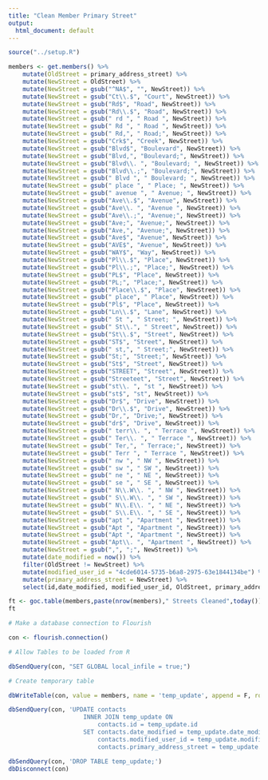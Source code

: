 ```yaml
---
title: "Clean Member Primary Street"
output:
  html_document: default
---
```

```r
source("../setup.R")
```
```r

members <- get.members() %>%
    mutate(OldStreet = primary_address_street) %>%
    mutate(NewStreet = OldStreet) %>%
    mutate(NewStreet = gsub("^NA$", "", NewStreet)) %>%
    mutate(NewStreet = gsub("Ct\\.$", "Court", NewStreet)) %>%
    mutate(NewStreet = gsub("Rd$", "Road", NewStreet)) %>%
    mutate(NewStreet = gsub("Rd\\.$", "Road", NewStreet)) %>%
    mutate(NewStreet = gsub(" rd ", " Road ", NewStreet)) %>%
    mutate(NewStreet = gsub(" Rd ", " Road ", NewStreet)) %>%
    mutate(NewStreet = gsub(" Rd,", " Road;", NewStreet)) %>%
    mutate(NewStreet = gsub("Crk$", "Creek", NewStreet)) %>%
    mutate(NewStreet = gsub("Blvd$", "Boulevard", NewStreet)) %>%
    mutate(NewStreet = gsub("Blvd,", "Boulevard;", NewStreet)) %>%
    mutate(NewStreet = gsub("Blvd\\. ", "Boulevard; ", NewStreet)) %>%
    mutate(NewStreet = gsub("Blvd\\.;", "Boulevard;", NewStreet)) %>%
    mutate(NewStreet = gsub(" Blvd ", " Boulevard; ", NewStreet)) %>%
    mutate(NewStreet = gsub(" place ", " Place; ", NewStreet)) %>%
    mutate(NewStreet = gsub(" avenue ", " Avenue; ", NewStreet)) %>%
    mutate(NewStreet = gsub("Ave\\.$", "Avenue", NewStreet)) %>%
    mutate(NewStreet = gsub("Ave\\. ", "Avenue ", NewStreet)) %>%
    mutate(NewStreet = gsub("Ave\\.;", "Avenue;", NewStreet)) %>%
    mutate(NewStreet = gsub("Ave;", "Avenue;", NewStreet)) %>%
    mutate(NewStreet = gsub("Ave,", "Avenue;", NewStreet)) %>%
    mutate(NewStreet = gsub("Ave$", "Avenue", NewStreet)) %>%
    mutate(NewStreet = gsub("AVE$", "Avenue", NewStreet)) %>%
    mutate(NewStreet = gsub("WAY$", "Way", NewStreet)) %>%
    mutate(NewStreet = gsub("Pl\\.$", "Place", NewStreet)) %>%
    mutate(NewStreet = gsub("Pl\\.;", "Place;", NewStreet)) %>%
    mutate(NewStreet = gsub("PL$", "Place", NewStreet)) %>%
    mutate(NewStreet = gsub("PL;", "Place;", NewStreet)) %>%
    mutate(NewStreet = gsub("Place\\.$", "Place", NewStreet)) %>%
    mutate(NewStreet = gsub(" place", " Place", NewStreet)) %>%
    mutate(NewStreet = gsub("Pl$", "Place", NewStreet)) %>%
    mutate(NewStreet = gsub("Ln\\.$", "Lane", NewStreet)) %>%
    mutate(NewStreet = gsub(" St ", " Street; ", NewStreet)) %>%
    mutate(NewStreet = gsub(" St\\.", " Street", NewStreet)) %>%
    mutate(NewStreet = gsub("St\\.$", "Street", NewStreet)) %>%
    mutate(NewStreet = gsub("ST$", "Street", NewStreet)) %>%
    mutate(NewStreet = gsub(" st,", " Street;", NewStreet)) %>%
    mutate(NewStreet = gsub("St;", "Street;", NewStreet)) %>%
    mutate(NewStreet = gsub("St$", "Street", NewStreet)) %>%
    mutate(NewStreet = gsub("STREET", "Street", NewStreet)) %>%
    mutate(NewStreet = gsub("Streeteet", "Street", NewStreet)) %>%
    mutate(NewStreet = gsub("st\\. ", "st ", NewStreet)) %>%
    mutate(NewStreet = gsub("st$", "st", NewStreet)) %>%
    mutate(NewStreet = gsub("Dr$", "Drive", NewStreet)) %>%
    mutate(NewStreet = gsub("Dr\\.$", "Drive", NewStreet)) %>%
    mutate(NewStreet = gsub("Dr,", "Drive;", NewStreet)) %>%
    mutate(NewStreet = gsub("dr$", "Drive", NewStreet)) %>%
    mutate(NewStreet = gsub(" terr\\. ", " Terrace ", NewStreet)) %>%
    mutate(NewStreet = gsub(" Ter\\. ", " Terrace ", NewStreet)) %>%
    mutate(NewStreet = gsub(" Ter,", " Terrace;", NewStreet)) %>%
    mutate(NewStreet = gsub(" Terr ", " Terrace ", NewStreet)) %>%
    mutate(NewStreet = gsub(" nw ", " NW ", NewStreet)) %>%
    mutate(NewStreet = gsub(" sw ", " SW ", NewStreet)) %>%
    mutate(NewStreet = gsub(" ne ", " NE ", NewStreet)) %>%
    mutate(NewStreet = gsub(" se ", " SE ", NewStreet)) %>%
    mutate(NewStreet = gsub(" N\\.W\\. ", " NW ", NewStreet)) %>%
    mutate(NewStreet = gsub(" S\\.W\\. ", " SW ", NewStreet)) %>%
    mutate(NewStreet = gsub(" N\\.E\\. ", " NE ", NewStreet)) %>%
    mutate(NewStreet = gsub(" S\\.E\\. ", " SE ", NewStreet)) %>%
    mutate(NewStreet = gsub("apt ", "Apartment ", NewStreet)) %>%
    mutate(NewStreet = gsub("Apt ", "Apartment ", NewStreet)) %>%
    mutate(NewStreet = gsub("Apt ", "Apartment ", NewStreet)) %>%
    mutate(NewStreet = gsub("Apt\\. ", "Apartment ", NewStreet)) %>%
    mutate(NewStreet = gsub(",", ";", NewStreet)) %>%
    mutate(date_modified = now()) %>%
    filter(OldStreet != NewStreet) %>%
    mutate(modified_user_id = "4cde6014-5735-b6a8-2975-63e1844134be") %>%
    mutate(primary_address_street = NewStreet) %>%
    select(id,date_modified, modified_user_id, OldStreet, primary_address_street)

ft <- goc.table(members,paste(nrow(members)," Streets Cleaned",today()))
ft
```
``` r

# Make a database connection to Flourish

con <- flourish.connection()

# Allow Tables to be loaded from R

dbSendQuery(con, "SET GLOBAL local_infile = true;")

# Create temporary table

dbWriteTable(con, value = members, name = 'temp_update', append = F, row.names = F)

dbSendQuery(con, 'UPDATE contacts
                     INNER JOIN temp_update ON
                         contacts.id = temp_update.id
                     SET contacts.date_modified = temp_update.date_modified,
                         contacts.modified_user_id = temp_update.modified_user_id,
                         contacts.primary_address_street = temp_update.primary_address_street;')

dbSendQuery(con, 'DROP TABLE temp_update;')
dbDisconnect(con)

```